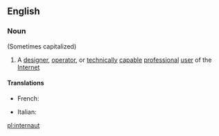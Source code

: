 ==English==

===Noun===
{{wikipedia}}
{{en-noun}} (Sometimes capitalized)

# A [[designer]], [[operator]], or [[technically]] [[capable]] [[professional]] [[user]] of the [[Internet]]

====Translations====
{{trans-top|internaut}}
* French: {{t|fr|internaute|m|f}}
{{trans-mid}}
* Italian: {{t-|it|internauta|m|f}}
{{trans-bottom}}

[[pl:internaut]]